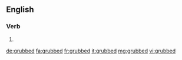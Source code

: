==English==

===Verb===
{{head|en}}

# {{en-past of|grub}}

[[de:grubbed]]
[[fa:grubbed]]
[[fr:grubbed]]
[[it:grubbed]]
[[mg:grubbed]]
[[vi:grubbed]]